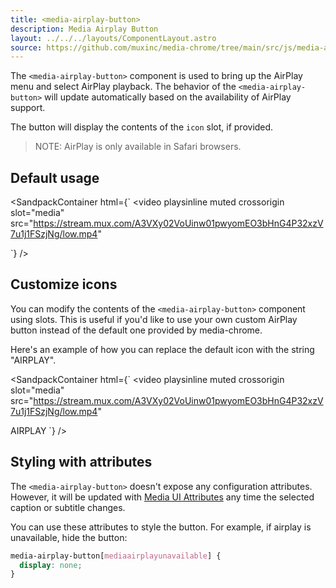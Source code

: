 ```yaml
---
title: <media-airplay-button>
description: Media Airplay Button
layout: ../../../layouts/ComponentLayout.astro
source: https://github.com/muxinc/media-chrome/tree/main/src/js/media-airplay-button.js
---
```



The `<media-airplay-button>` component is used to bring up the AirPlay menu and select AirPlay playback. The behavior of the `<media-airplay-button>` will update automatically based on the availability of AirPlay support.

The button will display the contents of the `icon` slot, if provided.

> NOTE: AirPlay is only available in Safari browsers.

## Default usage

<SandpackContainer
  html={`<media-controller>
  <video
    playsinline muted crossorigin
    slot="media"
    src="https://stream.mux.com/A3VXy02VoUinw01pwyomEO3bHnG4P32xzV7u1j1FSzjNg/low.mp4"
  ></video>
  <media-airplay-button></media-airplay-button>
</media-controller>`}
/>

## Customize icons

You can modify the contents of the `<media-airplay-button>` component using slots.
This is useful if you'd like to use your own custom AirPlay button instead of the default one provided by media-chrome.

Here's an example of how you can replace the default icon with the string "AIRPLAY".

<SandpackContainer
  html={`<media-controller>
  <video
    playsinline muted crossorigin
    slot="media"
    src="https://stream.mux.com/A3VXy02VoUinw01pwyomEO3bHnG4P32xzV7u1j1FSzjNg/low.mp4"
  ></video>
  <media-airplay-button>
    <span slot="icon">AIRPLAY</span>
  </media-airplay-button>
</media-controller>`}
/>

## Styling with attributes

The `<media-airplay-button>` doesn't expose any configuration attributes.
However, it will be updated with [Media UI Attributes](#media-ui-attributes) any time the selected caption or subtitle changes.

You can use these attributes to style the button. For example, if airplay is unavailable, hide the button:

```css
media-airplay-button[mediaairplayunavailable] {
  display: none;
}
```
